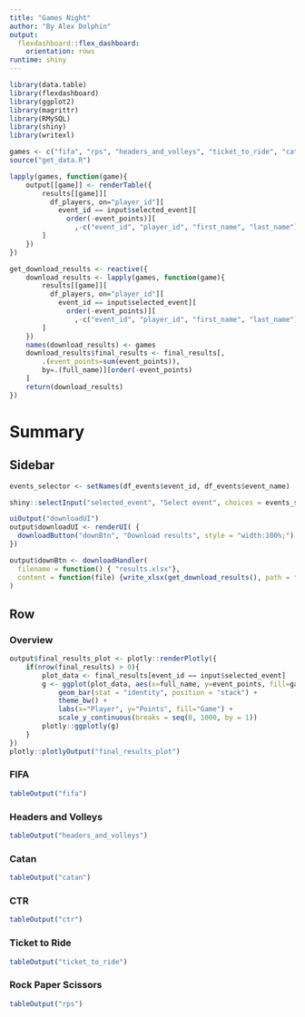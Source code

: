 ```yaml
---
title: "Games Night"
author: "By Alex Dolphin"
output: 
  flexdashboard::flex_dashboard:
    orientation: rows
runtime: shiny
---
```


```r
library(data.table)
library(flexdashboard)
library(ggplot2)
library(magrittr)
library(RMySQL)
library(shiny)
library(writexl)

games <- c("fifa", "rps", "headers_and_volleys", "ticket_to_ride", "catan", "ctr")
source("get_data.R")
```

```r
lapply(games, function(game){
    output[[game]] <- renderTable({
        results[[game]][
          df_players, on="player_id"][
            event_id == input$selected_event][
              order(-event_points)][
                ,-c("event_id", "player_id", "first_name", "last_name")
        ]
    })
})
```

```r
get_download_results <- reactive({
    download_results <- lapply(games, function(game){
        results[[game]][
          df_players, on="player_id"][
            event_id == input$selected_event][
              order(-event_points)][
                ,-c("event_id", "player_id", "first_name", "last_name")
        ]
    })
    names(download_results) <- games
    download_results$final_results <- final_results[,
        .(event_points=sum(event_points)),
        by=.(full_name)][order(-event_points)
    ]
    return(download_results)
})
```


Summary
=======================================================================

Sidebar {.sidebar}
-----------------------------------------------------------------------

```r
events_selector <- setNames(df_events$event_id, df_events$event_name)

shiny::selectInput("selected_event", "Select event", choices = events_selector, multiple = FALSE)

uiOutput("downloadUI")
output$downloadUI <- renderUI( {
  downloadButton("downBtn", "Download results", style = "width:100%;")
})

output$downBtn <- downloadHandler(
  filename = function() { "results.xlsx"},
  content = function(file) {write_xlsx(get_download_results(), path = file)}
)
```

Row {.tabset}
-----------------------------------------------------------------------

### Overview

```r
output$final_results_plot <- plotly::renderPlotly({
    if(nrow(final_results) > 0){
        plot_data <- final_results[event_id == input$selected_event]
        g <- ggplot(plot_data, aes(x=full_name, y=event_points, fill=game_name)) +
            geom_bar(stat = "identity", position = "stack") +
            theme_bw() +
            labs(x="Player", y="Points", fill="Game") +
            scale_y_continuous(breaks = seq(0, 1000, by = 1))
        plotly::ggplotly(g)
    }
})
plotly::plotlyOutput("final_results_plot")
```


### FIFA

```r
tableOutput("fifa")
```

### Headers and Volleys

```r
tableOutput("headers_and_volleys")
```

### Catan

```r
tableOutput("catan")
```

### CTR

```r
tableOutput("ctr")
```

### Ticket to Ride

```r
tableOutput("ticket_to_ride")
```

### Rock Paper Scissors

```r
tableOutput("rps")
```